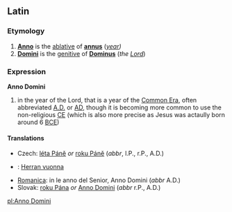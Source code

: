 == Latin ==
=== Etymology ===
# '''[[Anno]]''' is the [[ablative]] of '''[[annus]]''' (''[[year]])''
# '''[[Domini]]''' is the [[genitive]] of '''[[Dominus]]''' (''the [[Lord]]'')
=== Expression ===
'''Anno Domini'''
# in the year of the Lord, that is a year of the [[Common Era]], often abbreviated [[AD|A.D.]] or [[AD]], though it is becoming more common to use the non-religious [[CE]] (which is also more precise as Jesus was actaully born around 6 [[BCE]])

==== Translations ====
*Czech: [[léta Páně]] ''or'' [[roku Páně]] (''abbr'', l.P., r.P., A.D.)
*{{msg:fi}} : [[Herran vuonna]]
*[[Romanica]]: in le anno del Senior, Anno Domini (''abbr'' A.D.)
*Slovak: [[rok#Slovak|roku Pána]] ''or'' [[Anno Domini#Latin|Anno Domini]] (''abbr'' r.P., A.D.)

[[pl:Anno Domini]]
